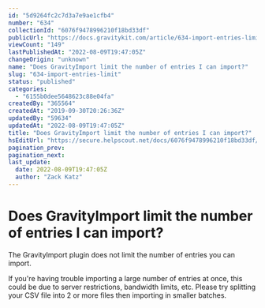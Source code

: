```yaml
---
id: "5d9264fc2c7d3a7e9ae1cfb4"
number: "634"
collectionId: "6076f9478996210f18bd33df"
publicUrl: "https://docs.gravitykit.com/article/634-import-entries-limit"
viewCount: "149"
lastPublishedAt: "2022-08-09T19:47:05Z"
changeOrigin: "unknown"
name: "Does GravityImport limit the number of entries I can import?"
slug: "634-import-entries-limit"
status: "published"
categories: 
  - "6155b0dee5648623c88e04fa"
createdBy: "365564"
createdAt: "2019-09-30T20:26:36Z"
updatedBy: "59634"
updatedAt: "2022-08-09T19:47:05Z"
title: "Does GravityImport limit the number of entries I can import?"
hsEditUrl: "https://secure.helpscout.net/docs/6076f9478996210f18bd33df/article/5d9264fc2c7d3a7e9ae1cfb4"
pagination_prev: 
pagination_next: 
last_update:
  date: 2022-08-09T19:47:05Z
  author: "Zack Katz"
---
```


# Does GravityImport limit the number of entries I can import?

The GravityImport plugin does not limit the number of entries you can import.

If you're having trouble importing a large number of entries at once, this could be due to server restrictions, bandwidth limits, etc. Please try splitting your CSV file into 2 or more files then importing in smaller batches.